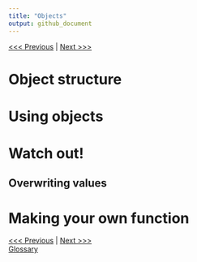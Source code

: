 ```yaml
---
title: "Objects"
output: github_document
---
```


[<<< Previous](03-objects.md) | [Next >>>](04-vectors.md)   

# Object structure

# Using objects

# Watch out!

## Overwriting values

# Making your own function

[<<< Previous](03-objects.md) | [Next >>>](04-vectors.md)   
[Glossary](glossary)
